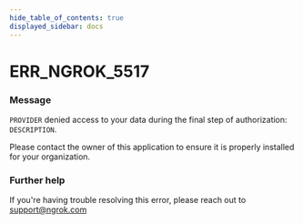 ```yaml
---
hide_table_of_contents: true
displayed_sidebar: docs
---
```



# ERR_NGROK_5517

### Message

`PROVIDER` denied access to your data during the final step of authorization: `DESCRIPTION`.

Please contact the owner of this application to ensure it is properly installed for your organization.

<ErrorDetails error="err_ngrok_5517" />

### Further help

If you're having trouble resolving this error, please reach out to [support@ngrok.com](mailto:support@ngrok.com?subject=Help%20with%20ERR_NGROK_5517)
